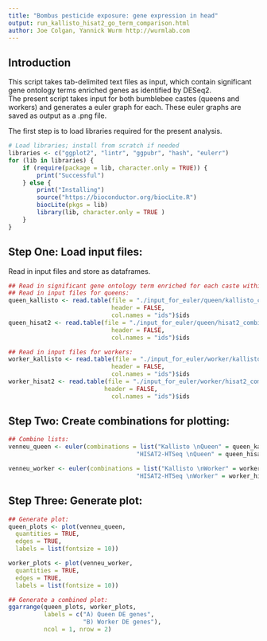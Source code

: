 ```yaml
---
title: "Bombus pesticide exposure: gene expression in head"
output: run_kallisto_hisat2_go_term_comparison.html
author: Joe Colgan, Yannick Wurm http://wurmlab.com
---
```


## Introduction
This script takes tab-delimited text files as input, which contain significant gene ontology terms enriched genes as identified by DESeq2.  
The present script takes input for both bumblebee castes (queens and workers) and generates a euler graph for each.
These euler graphs are saved as output as a .png file.  

The first step is to load libraries required for the present analysis. 

```r
# Load libraries; install from scratch if needed
libraries <- c("ggplot2", "lintr", "ggpubr", "hash", "eulerr")
for (lib in libraries) {
    if (require(package = lib, character.only = TRUE)) {
        print("Successful")
    } else {
        print("Installing")
        source("https://bioconductor.org/biocLite.R")
        biocLite(pkgs = lib)
        library(lib, character.only = TRUE )
    }
}
```

## Step One: Load input files:
Read in input files and store as dataframes. 

```r
## Read in significant gene ontology term enriched for each caste within each dataset:
## Read in input files for queens:
queen_kallisto <- read.table(file = "./input_for_euler/queen/kallisto_combined_terms.txt",
                             header = FALSE,
                             col.names = "ids")$ids
queen_hisat2 <- read.table(file = "./input_for_euler/queen/hisat2_combined_terms.txt",
                             header = FALSE,
                             col.names = "ids")$ids

## Read in input files for workers:
worker_kallisto <- read.table(file = "./input_for_euler/worker/kallisto_combined_terms.txt",
                             header = FALSE,
                             col.names = "ids")$ids
worker_hisat2 <- read.table(file = "./input_for_euler/worker/hisat2_combined_terms.txt",
                           header = FALSE,
                             col.names = "ids")$ids
```

## Step Two: Create combinations for plotting:

```r
## Combine lists:
venneu_queen <- euler(combinations = list("Kallisto \nQueen" = queen_kallisto,
                                    "HISAT2-HTSeq \nQueen" = queen_hisat2))

venneu_worker <- euler(combinations = list("Kallisto \nWorker" = worker_kallisto,
                                    "HISAT2-HTSeq \nWorker" = worker_hisat2))

```

## Step Three: Generate plot:

```r
## Generate plot:
queen_plots <- plot(venneu_queen,
  quantities = TRUE,
  edges = TRUE,
  labels = list(fontsize = 10))

worker_plots <- plot(venneu_worker,
  quantities = TRUE,
  edges = TRUE,
  labels = list(fontsize = 10))

## Generate a combined plot:
ggarrange(queen_plots, worker_plots,
          labels = c("A) Queen DE genes",
                     "B) Worker DE genes"),
          ncol = 1, nrow = 2)
```
